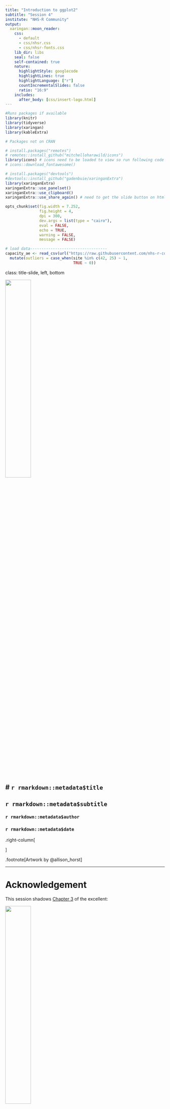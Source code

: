 ```yaml
---
title: "Introduction to ggplot2"
subtitle: "Session 4"
institute: "NHS-R Community"
output:
  xaringan::moon_reader:
    css: 
      - default
      - css/nhsr.css
      - css/nhsr-fonts.css
    lib_dir: libs
    seal: false
    self-contained: true
    nature:
      highlightStyle: googlecode
      highlightLines: true
      highlightLanguage: ["r"]
      countIncrementalSlides: false
      ratio: "16:9"
    includes:
      after_body: [css/insert-logo.html]
---
```


```r

#Runs packages if available
library(knitr)
library(tidyverse)
library(xaringan)
library(kableExtra)

# Packages not on CRAN

# install.packages("remotes")
# remotes::install_github("mitchelloharawild/icons")
library(icons) # icons need to be loaded to view so run following code if not already done
# icons::download_fontawesome()

# install.packages("devtools")
#devtools::install_github("gadenbuie/xaringanExtra")
library(xaringanExtra)
xaringanExtra::use_panelset()
xaringanExtra::use_clipboard()
xaringanExtra::use_share_again() # need to get the slide button on html view

opts_chunk$set(fig.width = 7.252,
               fig.height = 4,
               dpi = 300,
               dev.args = list(type = "cairo"),
               eval = FALSE, 
               echo = TRUE,
               warning = FALSE,
               message = FALSE)

# load data----------------------------------
capacity_ae <- read_csv(url("https://raw.githubusercontent.com/nhs-r-community/intro_r_data/main/capacity_ae.csv")) %>% 
  mutate(outliers = case_when(site %in% c(42, 25) ~ 1,
                              TRUE ~ 0))

```

class: title-slide, left, bottom

<img src="img/session04/ggplot2_masterpiece.PNG" width="40%"/>

# `r rmarkdown::metadata$title`
----
## **`r rmarkdown::metadata$subtitle`**
### `r rmarkdown::metadata$author`
### `r rmarkdown::metadata$date`

.right-column[

]

.footnote[Artwork by @allison_horst]

---

# Acknowledgement

This session shadows [Chapter 3](https://r4ds.had.co.nz/data-visualisation.html) of the excellent:

<img class="center" src="img/session04/r-for-data-science.PNG" width="40%"/>

---

# ggplot2

Is one of several plotting systems in R

<img class="center" src="img/session04/tweet-poll.PNG" width="40%"/>

{plotly} is used by [Public Health Scotland](https://github.com/Public-Health-Scotland/scotpho-plotly-charts/blob/master/plotly_chart_functions.R)
---

# Why is ggplot popular?
</br>

</br> 1. Well designed and supported </br> 
</br> 2. Highly versatile </br> 
</br> 3. Attractive graphics (with a little work)

.footnote[1. Why start with ggplot : http://varianceexplained.org/r/teach_ggplot2_to_beginners/
2. Argument against:
https://simplystatistics.org/2016/02/11/why-i-dont-use-ggplot2/]

---

[</br> <img class="center" src="img/session04/bbc-plots.PNG"/>](https://bbc.github.io/rcookbook/#left-alignright-align_text)

---

# ggplot2
</br>

</br> ggplot2 is part of the tidyverse. </br>
</br> So, at the top of your script type:

```r
library(tidyverse)
```

---

class: inverse, middle, center

## Project 1: </br>
</br> Let’s explore a perennial </br>
</br> challenge for the NHS:

---

# Pressures in A&E

</br> <img class="center" src="img/session04/demand-and-capacity.PNG"/>

.footnote[
1. [Picture 1](https://www.deviantart.com/luckymarine577/art/Animated-Ambulance-338970039) by Unknown Author is licensed under [CC BY SA NC](https://creativecommons.org/licenses/by-nc-sa/3.0/)
2. [Picture 2](https://creativecommons.org/licenses/by-nc-sa/3.0/) by Unknown Author is licensed under [CC BY SA NC](https://creativecommons.org/licenses/by-nc-sa/3.0/)
]

---

# Data: Capacity in A&E
</br>

The dataset we loaded earlier, `capacity_ae`, shows </br>
</br> changes in the capacity of A&E departments from </br>
</br> 2017 to 2018

.footnote[Closely based on datasets collected by the NHS Benchmarking Network]

--
</br>

</br> The object named .green[capacity_ae] is a data frame

---

## What is a data frame?

A data frame stores tabular data:

<img class="center" src="img/session04/tidydata_1.JPG" width="90%"/>

.footnote[Artwork by @allison_horst]


---

## tibble = data frame

In the tidyverse you may see the term "tibble" </br>
</br> We’ll take "tibble" to be synonymous with "data frame"

</br>
>A tibble... is a modern reimagining of the data.frame...
>
>Tibbles are data.frames that are .blue[**lazy and surly**]: they do less (i.e. they don’t change variable names or types, and don’t do partial matching) and .blue[**complain more**] (e.g. when a variable does not exist). 
>
> This forces you to confront problems earlier, typically leading to cleaner, more expressive code. 

.footnote[emphasis added to [quote](https://tibble.tidyverse.org/)]

---

## Viewing the data frame

### Option 1

<img class="center" src="img/session04/view-data-frame.PNG" width="90%"/>

---

## Viewing the data frame

This brings up a view of the data in a new tab:

<img class="center" src="img/session04/view-capacity-ae.PNG" width="90%"/>

---

## Viewing the data frame

Click here to show the data frame in a new window

<img class="center" src="img/session04/open-view-window.PNG" width="90%"/>

Useful when using multiple monitors

---

## Viewing the data frame

### Option 2

Type the name of the dataset in editor/console, and
run the line (shortcut <kbd> Ctrl + Enter</kbd>)

<img class="center" src="img/session04/view-data-frame2.PNG" width="60%"/>

---

class: inverse, center, middle

## Q. Do we understand the variable names?

_(and what they mean)_

--

<img class="center" src="img/session04/variable-names.PNG" width="60%"/>

---

### "The simple graph has brought more information to the data analyst's mind than any other device"

<img class="center" src="img/session04/ggplot2_exploratory.PNG" width="50%">

.footnote[John Tukey, quoted in [R for Data Science](https://r4ds.had.co.nz/data-visualisation.html)]

---

# Q. Is a change in the number of cubicles available in A&E associated with a change in length of attendance?

--

### Let's explain the code

We begin our plot with ggplot2


```r
ggplot() + 
```

--

Inside ggplot() we can specify the dataset

```r
ggplot(data = capacity_ae)  
```

--

Next, we add layer(s) with + at the end

```r
ggplot(data = capacity_ae) + 
  geom_point(aes(x = dcubicles, y = dwait))
```

---

class: center, middle

# Choices

There are choices about the chart to use but also the details of the chart

<img class="center" src="img/session04/pie_charts.JPG" width="80%"/>

---

class: center, middle

# Choices

</br> 

</br> 1. What shape will represent the data points?
</br> 
</br> 

# .black[`r icons::icon_style(fontawesome("square-full"), scale = 2)`]

---

class: center, middle

# Choices
</br> 

</br> 1. What shape will represent the data points?
</br>
</br> 

# .black[`r icons::icon_style(fontawesome("circle", style = "solid"), scale = 2)`]

.pull-right[
.blue[**geom**]etric 
object]

---

class: center, middle

# Choices

.darkgrey[
1\. What shape will represent the data? .blue[geom]] 
2\. What visual (.blue[**aes**]thetic attributes do we give to the geom?)

# .black[`r icons::icon_style(fontawesome("circle", style = "solid"), scale = 2)`]

---

class: center, middle

# Choices

.darkgrey[
1\. What shape will represent the data? .blue[geom]] 

2\. What visual (.blue[**aes**]thetic attributes do we give to the geom?)

# .black[`r icons::icon_style(fontawesome("circle", style = "solid"))`]

.pull-right[
## .blue[size]
]

---

class: center, middle

# Choices

.darkgrey[
1\. What shape will represent the data? .blue[geom]] 

2\. What visual (.blue[**aes**]thetic attributes do we give to the geom?)

# `r icons::icon_style(fontawesome("arrows-alt-h"), scale = 2)` .black[`r icons::icon_style(fontawesome("circle", style = "solid"), scale = 2)`]

.pull-right[
## position (x axis)
]

---

class: center, middle

# Choices

.darkgrey[
1\. What shape will represent the data? .blue[geom]] 

2\. What visual (.blue[**aes**]thetic attributes do we give to the geom?)

# `r icons::icon_style(fontawesome("arrows-alt-v"), scale = 2)` .black[`r icons::icon_style(fontawesome("circle", style = "solid"), scale = 2)`]

.pull-right[
## position (y axis)
]

---

class: center, middle

# Choices

.darkgrey[
1\. What shape will represent the data? .blue[geom]] 

2\. What visual (.blue[**aes**]thetic attributes do we give to the geom?)

# `r icons::icon_style(fontawesome("circle", style = "solid"), scale = 2, fill = "green")`

.pull-right[
## colour
]

---

# A statistical graphic

Shape/colour/size `r icons::fontawesome("arrow-right")` geom all default

```r

ggplot(data = capacity_ae) + 
  geom_point(aes(x = dcubicles, y = dwait))#<<

```

---

class: middle, center

# Functions ()

ggplot(), geom_point(), and aes() are functions </br> 

</br> Running a function does something </br> 
</br> Functions are given zero or more inputs (arguments) </br> 
</br> Arguments of a function are separated by commas

---

class: center

# Functions ()

</br> You can explicitly name arguments; </br> 

```r
ggplot(data = capacity_ae) +
```

</br> Or not: </br> 

```r
ggplot(capacity_ae) +
```

---

# Functions ()

</br> Other arguments like axes x and y are in a particular order; </br> 

```r
ggplot(data = capacity_ae) + 
  geom_point(aes(x = dcubicles, y = dwait)) #<<
```

</br> It is possible to write it like:

```r
ggplot(data = capacity_ae) + 
  geom_point(aes(y = dwait, x = dcubicles)) #<<
```

But could be confusing.
---

# Functions ()

Here, we have provided **ggplot()** with one named argument

.pull-right[
.darkgrey[ggplot(.blue[**data = capacity_ae**]) + 
</br>
geom_point(.blue[**aes(x = dcubicles, y = dwait)**])]
]


And given **aes()** two named arguments </br>

</br> Unspecified (yet required) arguments will often revert to .green[default values]

---

# Shorthand

Since ggplot2 knows the order of essential arguments, it is not necessary to name arguments:

.green[data = can be omitted </br>] 

and 

.green[x = goes first and y = goes second]

```r

ggplot(capacity_ae) + 
  geom_point(aes(dcubicles, dwait)) #<<

```



---

# geoms

We tend to describe plots in terms of the geom used:

</br> <img class="center" src="img/session04/geoms.PNG" width="80%"/>

---

# Layering geoms

We can display more than one geom in a plot:

.blue[`r icons::fontawesome("plus")`] to add a layer

</br>

ggplot(data = capacity_ae) .blue[`r icons::fontawesome("plus")`] 
</br> .blue[geom_point](aes(x = dcubicles, y = dwait)) .blue[`r icons::fontawesome("plus")`] 
</br> .blue[geom_smooth](aes(x = dcubicles, y = dwait))

</br>

.blue[then specify another geom...]
  
---

# Your turn

This is our current plot:

```r

ggplot(data = capacity_ae) + 
  geom_point(aes(x = dcubicles, y = dwait))

```

</br> Add a geom_smooth layer (to help identify patterns)

</br> Hint: Don't forget the .blue[+] and aes() values in the new layer

---

# Your turn - Answer

```r

ggplot(data = capacity_ae) + 
  geom_point(aes(x = dcubicles, y = dwait)) +
  geom_smooth(aes(x = dcubicles, y = dwait))

```

---

```r

```

---

# One more thing

We'd probably prefer a linear fit rather than a non linear fit:

```r
ggplot(data = capacity_ae) + 
  geom_point(aes(x = dcubicles, y = dwait)) +
  geom_smooth(aes(x = dcubicles, y = dwait),
              method = "lm") #<<
```

---

```r

```

---

# What is happening here?

```r
ggplot(data = capacity_ae) + 
  geom_point(aes(x = dcubicles, y = dwait, colour = outliers), show.legend = FALSE) +
  geom_smooth(aes(x = dcubicles, y = dwait),
              method = "lm", colour = "grey") +
  scale_color_gradient(low = "grey", high = "black")
```

---

class: center, middle

# Hypothesis

</br> The two sites have seen staffing increases

</br> We can map point .blue[colour] (aesthetic attribute) to the staff_increase variable to find out

</br> We will add colour to the chart depending on the value of staff_increase (TRUE or FALSE, 1 or 0)

---

# Adding another dimension

Put an argument **inside** aes() if you want a visual attribute to change with different values of a variable.

```r

ggplot(data = capacity_ae) + 
  geom_point(aes(x = dcubicles, y = dwait, 
                 colour = staff_increase)) + #<<
  geom_smooth(aes(x = dcubicles, y = dwait),
              method = "lm") 
```

</br> We could have equally have chosen size or shape but these make graphic less clear

---

# What is happening here? - Answer

The two sites have indeed seen an increase in staff levels which has had an effect on the dwait even though dcubicles are relatively low.

```r

```

---

# Important distinction

If you want a visual attribute to be applied across the whole plot, the argument goes **outside** aes():

```r
ggplot(data = capacity_ae) + 
  geom_point(aes(x = dcubicles, y = dwait), #<<
                 colour = "red") + 
  geom_smooth(aes(x = dcubicles, y = dwait),
              method = "lm") 
```

</br> This works too because the colour is generically applied:

```r
ggplot(data = capacity_ae) + 
  geom_point(aes(x = dcubicles, y = dwait, #<<
                 colour = "red")) + 
  geom_smooth(aes(x = dcubicles, y = dwait),
              method = "lm") 
```

---

# Important distinction

Or apply a size globally:

```r
ggplot(data = capacity_ae) + 
  geom_point(aes(x = dcubicles, y = dwait), #<<
                 size = 4) +#<<
  geom_smooth(aes(x = dcubicles, y = dwait),
              method = "lm") 
```

---

# Layering geoms

To avoid duplication, we can pass the common local aes() arguments to ggplot to make them global. Instead of duplicating the same aes(dcubicles, dwait):

```r
ggplot(data = capacity_ae) +
  geom_point(aes(dcubicles, dwait)) + #<<
  geom_smooth(aes(dcubicles, dwait)) #<<
```

</br> Move the aes to the "global":

```r
ggplot(data = capacity_ae, aes(dcubicles, dwait)) +
  geom_point() + #<<
  geom_smooth() #<<
```

---

# Small multiples magic

Another way to visualise the relationship between multiple variables is with a facet_wrap() layer:

```r
ggplot(data = capacity_ae) + 
  geom_point(aes(x = dcubicles, y = dwait)) +
  facet_wrap(~ staff_increase) #<<
```

---

# Small multiples 

Another way to visualise the relationship between multiple variables is with a facet_wrap() layer:

```r
ggplot(data = capacity_ae) + 
  geom_point(aes(x = dcubicles, y = dwait)) +
  facet_wrap(~ staff_increase,
             ncol = 1) #<<
```
---

class: center, middle

# Demonstrating geom charts

(note: these are simple,
</br> unpolished graphics)

---

# Q. How are "wait" values distributed?

## Histogram

```r
ggplot(data = capacity_ae) + 
  geom_histogram(aes(dwait))
```

---

# Q. How are “wait” values distributed?

## Histogram

```r
ggplot(data = capacity_ae) + 
  geom_histogram(aes(dwait),
                 binwidth = 10)
```

</br> With "bins" set so more uniformed in spread:


---

# Q. Number of attendances by site?

## Bar plot

```r
ggplot(data = capacity_ae) +
  geom_col(aes(x = site,
               y = attendance2018))
```

--

</br> Reorder site __by__ attendances

```r
ggplot(data = capacity_ae) +
  geom_col(aes(x = reorder(site, attendance2018), #<<
               y = attendance2018))
```

---

# Q. Number of attendances by site?

## Boxplot

```r
ggplot(data = capacity_ae) +
  geom_boxplot(aes(staff_increase, dwait))
```

--

### Plot labels

Can be applied to all types of charts:

```r
ggplot(data = capacity_ae) +
  geom_boxplot(aes(staff_increase, dwait)) +
  labs(title = "Do changes in staffing...", #<<
       y = "Waiting") #<<
```

---

# To save a plot

```r
ggplot(data = capacity_ae) + 
  geom_point(aes(x = dcubicles, y = dwait)) + 
  geom_smooth(aes(x = dcubicles, y = dwait),
              method = "lm") +
  ggsave("plot_name.png") #<<
```

---

# To save a plot

```r
ggplot(data = capacity_ae) + 
  geom_point(aes(x = dcubicles, y = dwait)) + 
  geom_smooth(aes(x = dcubicles, y = dwait),
              method = "lm") +
  ggsave("plot_name.png", units = "cm", #<<
         height = 10, width = 8) #<<
```

</br> By default saves a plot in the same dimensions as plot window.

In future, you'll wish to add height, width and "units" arguments to specify plot dimensions.

---
#### This work is licensed as
</br> Creative Commons
</br> Attribution
</br> ShareAlike 4.0
</br> International
</br> To view a copy of this license, visit
</br> https://creativecommons.org/licenses/by/4.0/
